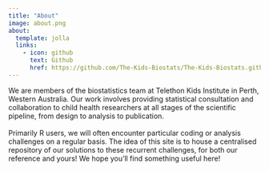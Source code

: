 ```yaml
---
title: "About"
image: about.png
about:
  template: jolla
  links:
    - icon: github
      text: Github
      href: https://github.com/The-Kids-Biostats/The-Kids-Biostats.github.io
---
```


We are members of the biostatistics team at Telethon Kids Institute in Perth, Western Australia. Our work involves providing statistical consultation and collaboration to child health researchers at all stages of the scientific pipeline, from design to analysis to publication.\
\
Primarily R users, we will often encounter particular coding or analysis challenges on a regular basis. The idea of this site is to house a centralised repository of our solutions to these recurrent challenges, for both our reference and yours! We hope you'll find something useful here!

